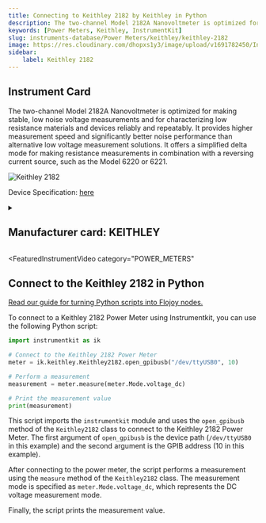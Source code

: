 ```yaml
---
title: Connecting to Keithley 2182 by Keithley in Python
description: The two-channel Model 2182A Nanovoltmeter is optimized for making stable, low noise voltage measurements and for characterizing low resistance materials and devices reliably and repeatably. It provides higher measurement speed and significantly better noise performance than alternative low voltage measurement solutions. It offers a simplified delta mode for making resistance measurements in combination with a reversing current source, such as the Model 6220 or 6221.
keywords: [Power Meters, Keithley, InstrumentKit] 
slug: instruments-database/Power Meters/keithley/keithley-2182 
image: https://res.cloudinary.com/dhopxs1y3/image/upload/v1691782450/Instruments/Power%20Meters/Keithley-2182/Keithley-2182.jpg
sidebar:
    label: Keithley 2182 
---
```



## Instrument Card

The two-channel Model 2182A Nanovoltmeter is optimized for making stable, low noise voltage measurements and for characterizing low resistance materials and devices reliably and repeatably. It provides higher measurement speed and significantly better noise performance than alternative low voltage measurement solutions. It offers a simplified delta mode for making resistance measurements in combination with a reversing current source, such as the Model 6220 or 6221.

![Keithley 2182](https://res.cloudinary.com/dhopxs1y3/image/upload/v1691782450/Instruments/Power%20Meters/Keithley-2182/Keithley-2182.jpg)

Device Specification: [here](https://download.tek.com/datasheet/2182A-15912.pdf)

<details style={{ marginTop: "15px"}}>
<summary><h2 style={{display:'inline'}}>Manufacturer card: KEITHLEY</h2></summary>

![KEITHLEY](https://res.cloudinary.com/dhopxs1y3/image/upload/v1692806202/Instruments/Vendor%20Logos/Keithley.png)

Keithley Instruments is a measurement and instrument company headquartered in Solon, Ohio, that develops, manufactures, markets, and sells data acquisition products, as well as complete systems for high-volume production and assembly testing.

- Headquarters: Cleveland, Ohio, United States
- Yearly Revenue (millions, USD): 110.6
- Vendor Website: [here](https://www.tek.com/en)

</details>


<FeaturedInstrumentVideo
  category="POWER_METERS"
></FeaturedInstrumentVideo>

## Connect to the Keithley 2182 in Python

[Read our guide for turning Python scripts into Flojoy nodes.](https://docs.flojoy.ai/contribution/blocks/custom-flojoy-block/)



<Tabs>
<TabItem value="Flojoy" label="Flojoy" className="flojoy-instrument-tabs">

<SectionsCard category="POWER_METERS" manufacturer="Keithley"></SectionsCard>

</TabItem>
<TabItem value="InstrumentKit" label="InstrumentKit">

To connect to a Keithley 2182 Power Meter using Instrumentkit, you can use the following Python script:

```python
import instrumentkit as ik

# Connect to the Keithley 2182 Power Meter
meter = ik.keithley.Keithley2182.open_gpibusb("/dev/ttyUSB0", 10)

# Perform a measurement
measurement = meter.measure(meter.Mode.voltage_dc)

# Print the measurement value
print(measurement)
```

This script imports the `instrumentkit` module and uses the `open_gpibusb` method of the `Keithley2182` class to connect to the Keithley 2182 Power Meter. The first argument of `open_gpibusb` is the device path (`/dev/ttyUSB0` in this example) and the second argument is the GPIB address (10 in this example).

After connecting to the power meter, the script performs a measurement using the `measure` method of the `Keithley2182` class. The measurement mode is specified as `meter.Mode.voltage_dc`, which represents the DC voltage measurement mode.

Finally, the script prints the measurement value.

</TabItem>
</Tabs>